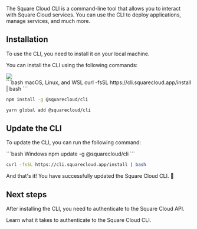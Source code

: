 The Square Cloud CLI is a command-line tool that allows you to interact with Square Cloud services. You can use the CLI to deploy applications, manage services, and much more.

## Installation

To use the CLI, you need to install it on your local machine.

You can install the CLI using the following commands:

<Frame>
  <img src="https://cdn.squarecloud.app/blog/posts/changelog/01-02-2024/square-cli-install.gif" />
</Frame>

<br />

<CodeGroup>
  ```bash macOS, Linux, and WSL 
  curl -fsSL https://cli.squarecloud.app/install | bash
  ```

  ```bash Windows with npm
  npm install -g @squarecloud/cli
  ```

  ```bash Windows with yarn
  yarn global add @squarecloud/cli
  ```
</CodeGroup>

## Update the CLI

To update the CLI, you can run the following command:

<CodeGroup>
  ```bash Windows
  npm update -g @squarecloud/cli
  ```

  ```bash Linux, macOS, and WSL
  curl -fsSL https://cli.squarecloud.app/install | bash
  ```
</CodeGroup>

And that's it! You have successfully updated the Square Cloud CLI. 🎉

## Next steps

After installing the CLI, you need to authenticate to the Square Cloud API.

<Card title="Authentication" href="/cli-reference/authentication">
  Learn what it takes to authenticate to the Square Cloud CLI.
</Card>

